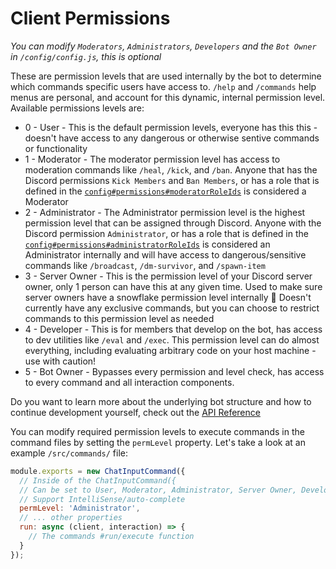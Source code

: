 
# Client Permissions

<Callout type="info">*You can modify `Moderators`, `Administrators`, `Developers` and the `Bot Owner` in `/config/config.js`, this is optional*</Callout>

These are permission levels that are used internally by the bot to determine which commands specific users have access to. `/help` and `/commands` help menus are personal, and account for this dynamic, internal permission level. Available permissions levels are:

- 0 - User - This is the default permission levels, everyone has this this - doesn't have access to any dangerous or otherwise sentive commands or functionality
- 1 - Moderator - The moderator permission level has access to moderation commands like `/heal`, `/kick`, and `/ban`. Anyone that has the Discord permissions `Kick Members` and `Ban Members`, or has a role that is defined in the [`config#permissions#moderatorRoleIds`](/docs/cftools-discord-bot/2-configuration#values) is considered a Moderator
- 2 - Administrator - The Administrator permission level is the highest permission level that can be assigned through Discord. Anyone with the Discord permission `Administrator`, or has a role that is defined in the [`config#permissions#administratorRoleIds`](/docs/cftools-discord-bot/2-configuration#values) is considered an Administrator internally and will have access to dangerous/sensitive commands like `/broadcast`, `/dm-survivor`, and `/spawn-item`
- 3 - Server Owner - This is the permission level of your Discord server owner, only 1 person can have this at any given time. Used to make sure server owners have a snowflake permission level internally 🙏 Doesn't currently have any exclusive commands, but you can choose to restrict commands to this permission level as needed
- 4 - Developer - This is for members that develop on the bot, has access to dev utilities like `/eval` and `/exec`. This permission level can do almost everything, including evaluating arbitrary code on your host machine - use with caution!
- 5 - Bot Owner - Bypasses every permission and level check, has access to every command and all interaction components.

<Callout type="info">Do you want to learn more about the underlying bot structure and how to continue development yourself, check out the [API Reference](https://djs.mirasaki.dev)</Callout>

You can modify required permission levels to execute commands in the command files by setting the `permLevel` property. Let's take a look at an example `/src/commands/` file:


```javascript
module.exports = new ChatInputCommand({
  // Inside of the ChatInputCommand({
  // Can be set to User, Moderator, Administrator, Server Owner, Developer, Bot Owner
  // Support IntelliSense/auto-complete
  permLevel: 'Administrator',
  // ... other properties
  run: async (client, interaction) => {
    // The commands #run/execute function
  }
});
```